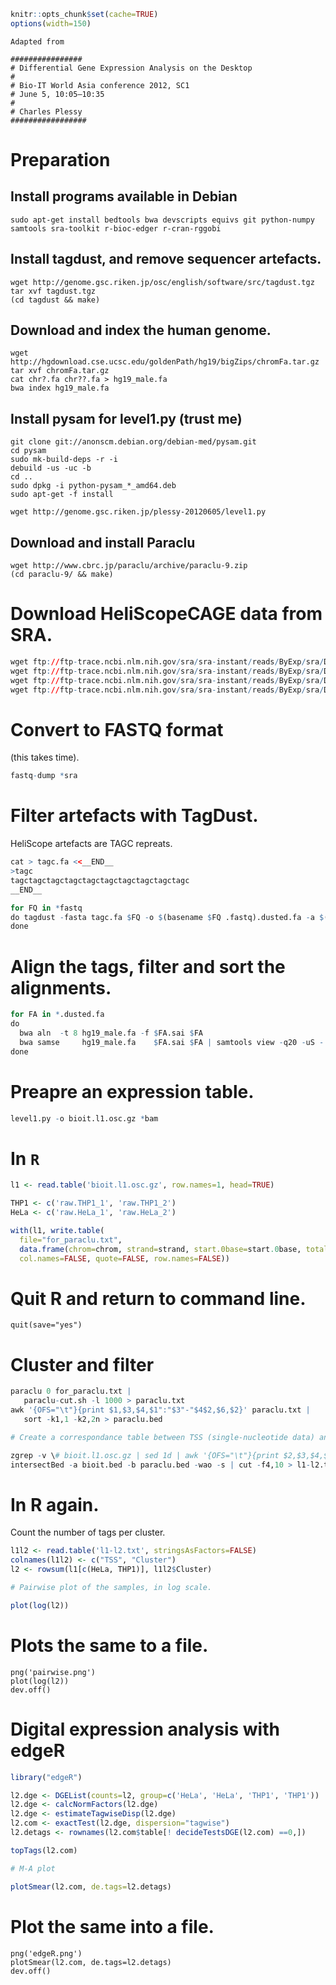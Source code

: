 ```r
knitr::opts_chunk$set(cache=TRUE)
options(width=150)
```

```
Adapted from

################
# Differential Gene Expression Analysis on the Desktop
#
# Bio-IT World Asia conference 2012, SC1
# June 5, 10:05–10:35
#
# Charles Plessy
#################
```

# Preparation

## Install programs available in Debian

```
sudo apt-get install bedtools bwa devscripts equivs git python-numpy samtools sra-toolkit r-bioc-edger r-cran-rggobi
```

## Install tagdust, and remove sequencer artefacts.

```
wget http://genome.gsc.riken.jp/osc/english/software/src/tagdust.tgz
tar xvf tagdust.tgz
(cd tagdust && make)
```

## Download and index the human genome.

```
wget http://hgdownload.cse.ucsc.edu/goldenPath/hg19/bigZips/chromFa.tar.gz
tar xvf chromFa.tar.gz
cat chr?.fa chr??.fa > hg19_male.fa
bwa index hg19_male.fa
```

## Install pysam for level1.py (trust me)

```
git clone git://anonscm.debian.org/debian-med/pysam.git
cd pysam
sudo mk-build-deps -r -i
debuild -us -uc -b
cd ..
sudo dpkg -i python-pysam_*_amd64.deb
sudo apt-get -f install

wget http://genome.gsc.riken.jp/plessy-20120605/level1.py 
```

## Download and install Paraclu

```
wget http://www.cbrc.jp/paraclu/archive/paraclu-9.zip
(cd paraclu-9/ && make)
```

# Download HeliScopeCAGE data from SRA.

```r
wget ftp://ftp-trace.ncbi.nlm.nih.gov/sra/sra-instant/reads/ByExp/sra/DRX/DRX000/DRX000595/DRR000945/DRR000945.sra -O HeLa_1.sra
wget ftp://ftp-trace.ncbi.nlm.nih.gov/sra/sra-instant/reads/ByExp/sra/DRX/DRX000/DRX000596/DRR000946/DRR000946.sra -O HeLa_2.sra
wget ftp://ftp-trace.ncbi.nlm.nih.gov/sra/sra-instant/reads/ByExp/sra/DRX/DRX000/DRX000605/DRR000955/DRR000955.sra -O THP1_1.sra
wget ftp://ftp-trace.ncbi.nlm.nih.gov/sra/sra-instant/reads/ByExp/sra/DRX/DRX000/DRX000606/DRR000956/DRR000956.sra -O THP1_2.sra
```

# Convert to FASTQ format

(this takes time).

```r
fastq-dump *sra
```

# Filter artefacts with TagDust.

HeliScope artefacts are TAGC repreats.

```r
cat > tagc.fa <<__END__
>tagc
tagctagctagctagctagctagctagctagctagctagc
__END__

for FQ in *fastq
do tagdust -fasta tagc.fa $FQ -o $(basename $FQ .fastq).dusted.fa -a $(basename $FQ .fastq).rejected.fa
done
```

# Align the tags, filter and sort the alignments.

```r
for FA in *.dusted.fa
do
  bwa aln  -t 8 hg19_male.fa -f $FA.sai $FA
  bwa samse     hg19_male.fa    $FA.sai $FA | samtools view -q20 -uS - | samtools sort - $(basename $FA .dusted.fa)
done
```

# Preapre an expression table.

```r
level1.py -o bioit.l1.osc.gz *bam
```

# In `R`

```r
l1 <- read.table('bioit.l1.osc.gz', row.names=1, head=TRUE)

THP1 <- c('raw.THP1_1', 'raw.THP1_2')
HeLa <- c('raw.HeLa_1', 'raw.HeLa_2')

with(l1, write.table(
  file="for_paraclu.txt",
  data.frame(chrom=chrom, strand=strand, start.0base=start.0base, total=rowSums(l1[,c(HeLa, THP1)])),
  col.names=FALSE, quote=FALSE, row.names=FALSE))
```

# Quit R and return to command line.

```
quit(save="yes")
```

# Cluster and filter

```r
paraclu 0 for_paraclu.txt |
   paraclu-cut.sh -l 1000 > paraclu.txt
awk '{OFS="\t"}{print $1,$3,$4,$1":"$3"-"$4$2,$6,$2}' paraclu.txt |
   sort -k1,1 -k2,2n > paraclu.bed

# Create a correspondance table between TSS (single-nucleotide data) and clusters

zgrep -v \# bioit.l1.osc.gz | sed 1d | awk '{OFS="\t"}{print $2,$3,$4,$2":"$3"-"$4$5,"0",$5}' > bioit.bed
intersectBed -a bioit.bed -b paraclu.bed -wao -s | cut -f4,10 > l1-l2.txt
```

# In R again.

Count the number of tags per cluster.

```r
l1l2 <- read.table('l1-l2.txt', stringsAsFactors=FALSE)
colnames(l1l2) <- c("TSS", "Cluster")
l2 <- rowsum(l1[c(HeLa, THP1)], l1l2$Cluster)

# Pairwise plot of the samples, in log scale.

plot(log(l2))
```

# Plots the same to a file.

```
png('pairwise.png')
plot(log(l2))
dev.off()
```

# Digital expression analysis with edgeR

```r
library("edgeR")

l2.dge <- DGEList(counts=l2, group=c('HeLa', 'HeLa', 'THP1', 'THP1'))
l2.dge <- calcNormFactors(l2.dge)
l2.dge <- estimateTagwiseDisp(l2.dge)
l2.com <- exactTest(l2.dge, dispersion="tagwise")
l2.detags <- rownames(l2.com$table[! decideTestsDGE(l2.com) ==0,])

topTags(l2.com)

# M-A plot

plotSmear(l2.com, de.tags=l2.detags)
```

# Plot the same into a file.

```
png('edgeR.png')
plotSmear(l2.com, de.tags=l2.detags)
dev.off()
```

